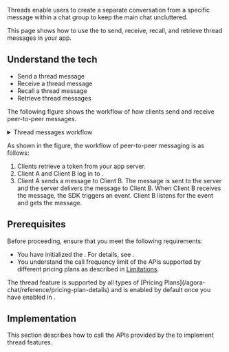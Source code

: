 
Threads enable users to create a separate conversation from a specific message within a chat group to keep the main chat uncluttered.

This page shows how to use the <Vg k="CHAT_SDK"/> to send, receive, recall, and retrieve thread messages in your app.

## Understand the tech

<Understand />

- Send a thread message
- Receive a thread message
- Recall a thread message
- Retrieve thread messages

The following figure shows the workflow of how clients send and receive peer-to-peer messages.

<details>
<summary>Thread messages workflow</summary>

![Thread Messages](/images/chat/thread-messages.png)
</details>

As shown in the figure, the workflow of peer-to-peer messaging is as follows:

1. Clients retrieve a token from your app server.
2. Client A and Client B log in to <Vg k="CHAT"/>.
3. Client A sends a message to Client B. The message is sent to the <Vg k="CHAT"/> server and the server delivers the message to Client B. When Client B receives the message, the SDK triggers an event. Client B listens for the event and gets the message.


## Prerequisites

Before proceeding, ensure that you meet the following requirements:

- You have initialized the <Vg k="CHAT_SDK"/>. For details, see <Link to="/agora-chat/get-started/get-started-sdk"><Vg k="GET_STARTED"/></Link>.
- You understand the call frequency limit of the <Vg k="CHAT"/> APIs supported by different pricing plans as described in [Limitations](/agora-chat/reference/limitations).

<div class="alert info">The thread feature is supported by all types of [Pricing Plans](/agora-chat/reference/pricing-plan-details) and is enabled by default once you have enabled <Vg k="CHAT"/> in <Link to="{{Global.AGORA_CONSOLE_URL}}"><Vg k="CONSOLE" /></Link>.</div>


## Implementation

This section describes how to call the APIs provided by the <Vg k="CHAT_SDK"/> to implement thread features.

<ProjectImplement />